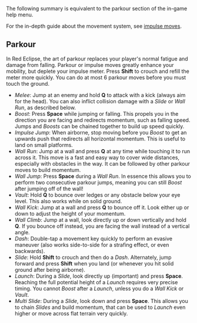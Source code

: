 
The following summary is equivalent to the parkour section of the in-game help menu.

For the in-depth guide about the movement system, see [[impulse moves]]. 

==Parkour==

In Red Eclipse, the art of parkour replaces your player's normal fatigue and damage from falling.
Parkour or impulse moves greatly enhance your mobility, but deplete your impulse meter. Press '''Shift''' to crouch
and refill the meter more quickly. You can do at most 6 parkour moves before you must touch the ground.
* ''Melee'': Jump at an enemy and hold '''Q''' to attack with a kick (always aim for the head). You can also inflict collision damage with a ''Slide'' or ''Wall Run'', as described below.
* ''Boost'': Press '''Space''' while jumping or falling. This propels you in the direction you are facing and redirects momentum, such as falling speed. Jumps and ''Boosts'' can be chained together to build up speed quickly.
* ''Impulse Jump'': When airborne, stop moving before you ''Boost'' to get an upwards push that redirects all horizontal momentum. This is useful to land on small platforms.
* ''Wall Run'': Jump at a wall and press '''Q''' at any time while touching it to run across it. This move is a fast and easy way to cover wide distances, especially with obstacles in the way. It can be followed by other parkour moves to build momentum.
* ''Wall Jump'': Press '''Space''' during a ''Wall Run''. In essence this allows you to perform two consecutive parkour jumps, meaning you can still ''Boost'' after jumping off of the wall!
* ''Vault'': Hold '''Q''' to bounce over ledges or any obstacle below your eye level. This also works while on solid ground.
* ''Wall Kick'': Jump at a wall and press '''Q''' to bounce off it. Look either up or down to adjust the height of your momentum.
* ''Wall Climb'': Jump at a wall, look directly up or down vertically and hold '''Q'''. If you bounce off instead, you are facing the wall instead of a vertical angle.
* ''Dash'': Double-tap a movement key quickly to perform an evasive maneuver (also works side-to-side for a strafing effect, or even backwards).
* ''Slide'': Hold '''Shift''' to crouch and then do a ''Dash''. Alternately, jump forward and press '''Shift''' when you land (or whenever you hit solid ground after being airborne).
* ''Launch'': During a ''Slide'', look directly up (important) and press '''Space'''. Reaching the full potential height of a ''Launch'' requires very precise timing. You cannot ''Boost'' after a ''Launch'', unless you do a ''Wall Kick'' or ''Vault''.
* ''Multi Slide'': During a ''Slide'', look down and press '''Space'''. This allows you to chain ''Slides'' and build momentum, that can be used to ''Launch'' even higher or move across flat terrain very quickly.